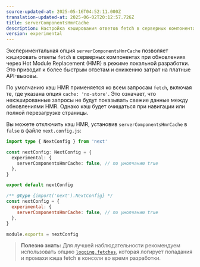 ```yaml
---
source-updated-at: 2025-05-16T04:52:11.000Z
translation-updated-at: 2025-06-02T20:12:57.726Z
title: serverComponentsHmrCache
description: Настройка кэширования ответов fetch в серверных компонентах при обновлениях через HMR.
version: experimental
---
```


Экспериментальная опция `serverComponentsHmrCache` позволяет кэшировать ответы `fetch` в серверных компонентах при обновлениях через Hot Module Replacement (HMR) в режиме локальной разработки. Это приводит к более быстрым ответам и снижению затрат на платные API-вызовы.

По умолчанию кэш HMR применяется ко всем запросам `fetch`, включая те, где указана опция `cache: 'no-store'`. Это означает, что некэшированные запросы не будут показывать свежие данные между обновлениями HMR. Однако кэш будет очищаться при навигации или полной перезагрузке страницы.

Вы можете отключить кэш HMR, установив `serverComponentsHmrCache` в `false` в файле `next.config.js`:

```ts filename="next.config.ts" switcher
import type { NextConfig } from 'next'

const nextConfig: NextConfig = {
  experimental: {
    serverComponentsHmrCache: false, // по умолчанию true
  },
}

export default nextConfig
```

```js filename="next.config.js" switcher
/** @type {import('next').NextConfig} */
const nextConfig = {
  experimental: {
    serverComponentsHmrCache: false, // по умолчанию true
  },
}

module.exports = nextConfig
```

> **Полезно знать:** Для лучшей наблюдательности рекомендуем использовать опцию [`logging.fetches`](/docs/app/api-reference/config/next-config-js/logging), которая логирует попадания и промахи кэша fetch в консоли во время разработки.